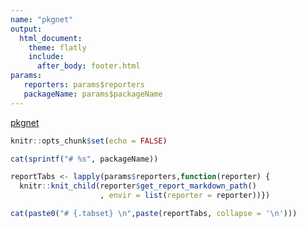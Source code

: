 ```yaml
---
name: "pkgnet"
output: 
  html_document:
    theme: flatly
    include:
      after_body: footer.html
params: 
   reporters: params$reporters
   packageName: params$packageName
---
```


<!-- This is HTML code for the header at the top of the page --> 
<nav class="navbar navbar-expand-lg navbar-dark bg-primary">
  <a class="navbar-brand" href="http://uptakeopensource.github.io/pkgnet">pkgnet</a>
</nav>

```r
knitr::opts_chunk$set(echo = FALSE)
```

```r
cat(sprintf("# %s", packageName))
```

```r
reportTabs <- lapply(params$reporters,function(reporter) {
  knitr::knit_child(reporter$get_report_markdown_path()
                    , envir = list(reporter = reporter))})

```


```r
cat(paste0("# {.tabset} \n",paste(reportTabs, collapse = '\n')))
```

